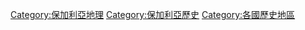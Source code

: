 [[Category:保加利亞地理|Category:保加利亞地理]]
[[Category:保加利亞歷史|Category:保加利亞歷史]]
[[Category:各國歷史地區|Category:各國歷史地區]]